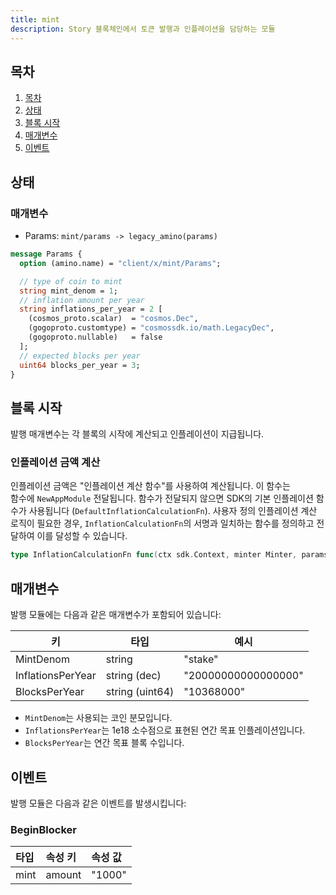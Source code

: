 ```yaml
---
title: mint
description: Story 블록체인에서 토큰 발행과 인플레이션을 담당하는 모듈
---
```


## 목차

1. [목차](#contents)
2. [상태](#state)
3. [블록 시작](#begin-block)
4. [매개변수](#parameters)
5. [이벤트](#events)

## 상태

### 매개변수

* Params: `mint/params -> legacy_amino(params)`

```protobuf protobuf
message Params {
  option (amino.name) = "client/x/mint/Params";

  // type of coin to mint
  string mint_denom = 1;
  // inflation amount per year
  string inflations_per_year = 2 [
    (cosmos_proto.scalar)  = "cosmos.Dec",
    (gogoproto.customtype) = "cosmossdk.io/math.LegacyDec",
    (gogoproto.nullable)   = false
  ];
  // expected blocks per year
  uint64 blocks_per_year = 3;
}
```

## 블록 시작

발행 매개변수는 각 블록의 시작에 계산되고 인플레이션이 지급됩니다.

### 인플레이션 금액 계산

인플레이션 금액은 "인플레이션 계산 함수"를 사용하여 계산됩니다. 이 함수는\
&#x20;함수에 `NewAppModule` 전달됩니다. 함수가 전달되지 않으면 SDK의 기본 인플레이션 함수가 사용됩니다 (`DefaultInflationCalculationFn`). 사용자 정의 인플레이션 계산 로직이 필요한 경우, `InflationCalculationFn`의 서명과 일치하는 함수를 정의하고 전달하여 이를 달성할 수 있습니다.

```go
type InflationCalculationFn func(ctx sdk.Context, minter Minter, params Params, bondedRatio math.LegacyDec) math.LegacyDec
```

## 매개변수

발행 모듈에는 다음과 같은 매개변수가 포함되어 있습니다:

| 키                 | 타입              | 예시                  |
| ----------------- | --------------- | ------------------- |
| MintDenom         | string          | "stake"             |
| InflationsPerYear | string (dec)    | "20000000000000000" |
| BlocksPerYear     | string (uint64) | "10368000"          |

* `MintDenom`는 사용되는 코인 분모입니다.
* `InflationsPerYear`는 1e18 소수점으로 표현된 연간 목표 인플레이션입니다.
* `BlocksPerYear`는 연간 목표 블록 수입니다.

## 이벤트

발행 모듈은 다음과 같은 이벤트를 발생시킵니다:

### BeginBlocker

| 타입   | 속성 키   | 속성 값   |
| :--- | :----- | :----- |
| mint | amount | "1000" |
